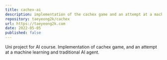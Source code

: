 ```yaml
---
title: cachex-ai
description: implementation of the cachex game and an attempt at a machine learning and traditional AI agent.
repository: taeyeong2k/cachex
url: https://taeyeong2k.com
date: 2022-05-05
published: false
---
```


Uni project for AI course. Implementation of cachex game, and 
an attempt at a machine learning and traditional AI agent.